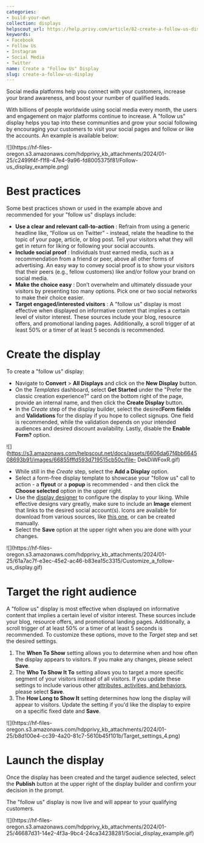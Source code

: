 ```yaml
---
categories:
- build-your-own
collection: displays
helpscout_url: https://help.privy.com/article/82-create-a-follow-us-display
keywords:
- Facebook
- Follow Us
- Instagram
- Social Media
- Twitter
name: Create a "Follow Us" Display
slug: create-a-follow-us-display
---
```

Social media platforms help you connect with your customers, increase your
brand awareness, and boost your number of qualified leads.

With billions of people worldwide using social media every month, the users
and engagement on major platforms continue to increase. A "follow us" display
helps you tap into these communities and grow your social following by
encouraging your customers to visit your social pages and follow or like the
accounts. An example is available below:

![](https://hf-files-
oregon.s3.amazonaws.com/hdpprivy_kb_attachments/2024/01-25/c2499f4f-f1f8-47e4-9a96-fd8005375f81/Follow-
us_display_example.png)

# Best practices

Some best practices shown or used in the example above and recommended for
your "follow us" displays include:

  * **Use a clear and relevant call-to-action** : Refrain from using a generic headline like, “Follow us on Twitter” - instead, relate the headline to the topic of your page, article, or blog post. Tell your visitors what they will get in return for liking or following your social accounts. 
  * **Include social proof** : Individuals trust earned media, such as a recommendation from a friend or peer, above all other forms of advertising. An easy way to convey social proof is to show your visitors that their peers (e.g., fellow customers) like and/or follow your brand on social media. 
  * **Make the choice easy** : Don’t overwhelm and ultimately dissuade your visitors by presenting too many options. Pick one or two social networks to make their choice easier. 
  * **Target engaged/interested visitors** : A "follow us" display is most effective when displayed on informative content that implies a certain level of visitor interest. These sources include your blog, resource offers, and promotional landing pages. Additionally, a scroll trigger of at least 50% or a timer of at least 5 seconds is recommended. 

# Create the display

To create a "follow us" display:

  * Navigate to **Convert** > **All Displays** and click on the **New Display** button. 
  * On the _Templates_ dashboard, select **Get Started** under the "Prefer the classic creation experience?" card on the bottom right of the page, provide an internal name, and then click the **Create Display** button. 
  * In the _Create_ step of the display builder, select the desired**Form fields** and **Validations** for the display if you hope to collect signups. One field is recommended, while the validation depends on your intended audiences and desired discount availability. Lastly, disable the **Enable Form?** option. 

![](https://s3.amazonaws.com/helpscout.net/docs/assets/6606da67f4bb664508693b91/images/66855fffd593d719515cb50c/file-
DekDiWFoxR.gif)

  * While still in the _Create_ step, select the **Add a Display** option. 
  * Select a form-free display template to showcase your "follow us" call to action - a **flyout** or a **popup** is recommended - and then click the **Choose selected** option in the upper right. 
  * Use the [display designer](https://privy.helpscoutdocs.com/article/100-use-the-build-your-own-display-designer) to configure the display to your liking. While effective designs vary greatly, make sure to include an **Image** element that links to the desired social account(s). Icons are available for download from various sources, like [this one](https://www.iconfinder.com/social-media-icons?price=free&order_by=latest), or can be created manually. 
  * Select the **Save** option at the upper right when you are done with your changes. 

![](https://hf-files-
oregon.s3.amazonaws.com/hdpprivy_kb_attachments/2024/01-25/61a7ac7f-e3ec-45e2-ac46-b83ea15c3315/Customize_a_follow-
us_display.gif)

# Target the right audience

A "follow us" display is most effective when displayed on informative content
that implies a certain level of visitor interest. These sources include your
blog, resource offers, and promotional landing pages. Additionally, a scroll
trigger of at least 50% or a timer of at least 5 seconds is recommended. To
customize these options, move to the _Target_ step and set the desired
settings.

  1. The **When To Show** setting allows you to determine when and how often the display appears to visitors. If you make any changes, please select **Save**. 
  2. The **Who To Show It To** setting allows you to target a more specific segment of your visitors instead of all visitors. If you update these settings to include various other [attributes, activities, and behaviors](https://privy.helpscoutdocs.com/article/229-use-display-triggers), please select **Save**. 
  3. The **How Long to Show It** setting determines how long the display will appear to visitors. Update the setting if you'd like the display to expire on a specific fixed date and **Save**. 

![](https://hf-files-
oregon.s3.amazonaws.com/hdpprivy_kb_attachments/2024/01-25/b8d100e4-cc39-4a20-81c7-5610b45f101b/Target_settings_4.png)

# Launch the display

Once the display has been created and the target audience selected, select the
**Publish** button at the upper right of the display builder and confirm your
decision in the prompt.

The "follow us" display is now live and will appear to your qualifying
customers.

![](https://hf-files-
oregon.s3.amazonaws.com/hdpprivy_kb_attachments/2024/01-25/46687d31-14e2-4f3a-9bc4-24ca34238281/Social_display_example.gif)

